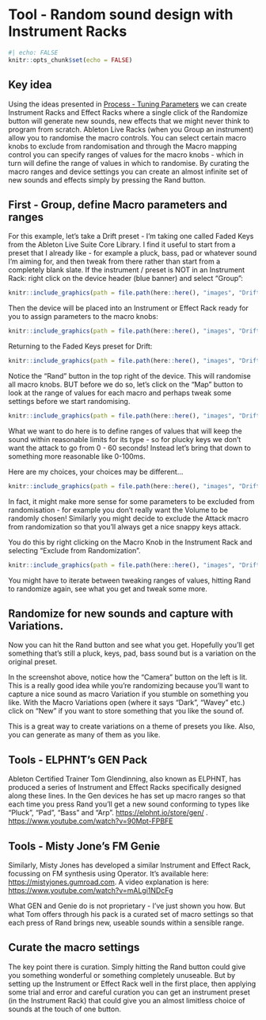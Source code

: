 # Tool - Random sound design with Instrument Racks

```r
#| echo: FALSE
knitr::opts_chunk$set(echo = FALSE)
```

::: callout-tip
## Key idea

Using the ideas presented in [Process - Tuning Parameters](008-Process-Tuning_Parameters.qmd) we can create Instrument Racks and Effect Racks where a single click of the Randomize button will generate new sounds, new effects that we might never think to program from scratch. Ableton Live Racks (when you Group an instrument) allow you to randomise the macro controls. You can select certain macro knobs to exclude from randomisation and through the Macro mapping control you can specify ranges of values for the macro knobs - which in turn will define the range of values in which to randomise. By curating the macro ranges and device settings you can create an almost infinite set of new sounds and effects simply by pressing the Rand button.
:::

## First - Group, define Macro parameters and ranges

For this example, let's take a Drift preset - I'm taking one called Faded Keys from the Ableton Live Suite Core Library. I find it useful to start from a preset that I already like - for example a pluck, bass, pad or whatever sound I'm aiming for, and then tweak from there rather than start from a completely blank slate. If the instrument / preset is NOT in an Instrument Rack: right click on the device header (blue banner) and select "Group":

```r
knitr::include_graphics(path = file.path(here::here(), "images", "Drift_Instrument.png"))
```

Then the device will be placed into an Instrument or Effect Rack ready for you to assign parameters to the macro knobs:

```r
knitr::include_graphics(path = file.path(here::here(), "images", "Drift_Instrument_Rack_blank.png"))
```

Returning to the Faded Keys preset for Drift:

```r
knitr::include_graphics(path = file.path(here::here(), "images", "Drift_Instrument_FadedKeys.png"))
```

Notice the "Rand" button in the top right of the device. This will randomise all macro knobs. BUT before we do so, let's click on the "Map" button to look at the range of values for each macro and perhaps tweak some settings before we start randomising.

```r
knitr::include_graphics(path = file.path(here::here(), "images", "Drift_Instrument_Rack_MacroRange.png"))
```

What we want to do here is to define ranges of values that will keep the sound within reasonable limits for its type - so for plucky keys we don't want the attack to go from 0 - 60 seconds! Instead let's bring that down to something more reasonable like 0-100ms.

Here are my choices, your choices may be different...

```r
knitr::include_graphics(path = file.path(here::here(), "images", "Drift_Instrument_Rack_MacroRange2.png"))
```

In fact, it might make more sense for some parameters to be excluded from randomisation - for example you don't really want the Volume to be randomly chosen! Similarly you might decide to exclude the Attack macro from randomization so that you'll always get a nice snappy keys attack.

You do this by right clicking on the Macro Knob in the Instrument Rack and selecting "Exclude from Randomization".

```r
knitr::include_graphics(path = file.path(here::here(), "images", "Drift_Instrument_Rack_Exclude.png"))
```

You might have to iterate between tweaking ranges of values, hitting Rand to randomize again, see what you get and tweak some more.

## Randomize for new sounds and capture with Variations.

Now you can hit the Rand button and see what you get. Hopefully you'll get something that's still a pluck, keys, pad, bass sound but is a variation on the original preset.

In the screenshot above, notice how the "Camera" button on the left is lit. This is a really good idea while you're randomizing because you'll want to capture a nice sound as macro Variation if you stumble on something you like. With the Macro Variations open (where it says "Dark", "Wavey" etc.) click on "New" if you want to store something that you like the sound of.

This is a great way to create variations on a theme of presets you like. Also, you can generate as many of them as you like.

## Tools - ELPHNT's GEN Pack

Ableton Certified Trainer Tom Glendinning, also known as ELPHNT, has produced a series of Instrument and Effect Racks specifically designed along these lines. In the Gen devices he has set up macro ranges so that each time you press Rand you'll get a new sound conforming to types like "Pluck", "Pad", "Bass" and "Arp". <https://elphnt.io/store/gen/> . <https://www.youtube.com/watch?v=90Mpt-FPBFE>

## Tools - Misty Jone's FM Genie

Similarly, Misty Jones has developed a similar Instrument and Effect Rack, focussing on FM synthesis using Operator. It's available here: <https://mistyjones.gumroad.com>. A video explanation is here: <https://www.youtube.com/watch?v=mALgi1NDcFg>

What GEN and Genie do is not proprietary - I've just shown you how. But what Tom offers through his pack is a curated set of macro settings so that each press of Rand brings new, useable sounds within a sensible range.

## Curate the macro settings

The key point there is curation. Simply hitting the Rand button could give you something wonderful or something completely unuseable. But by setting up the Instrument or Effect Rack well in the first place, then applying some trial and error and careful curation you can get an instrument preset (in the Instrument Rack) that could give you an almost limitless choice of sounds at the touch of one button.
